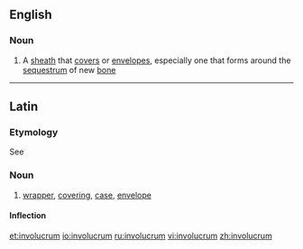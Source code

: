 ==English==

===Noun===
{{en-noun|involucra}}

# A [[sheath]] that [[cover]]s or [[envelope]]s, especially one that forms around the [[sequestrum]] of new [[bone]]

----
==Latin==
===Etymology=== 
See {{term|voloper||to wrap up|lang=la}} 
===Noun===
{{la-noun|involūcrum|involucri|involūcrī|n|second}}

# [[wrapper]], [[covering]], [[case]], [[envelope]]

====Inflection====
{{la-decl-2nd-N|involucr|involūcr}}

[[et:involucrum]]
[[io:involucrum]]
[[ru:involucrum]]
[[vi:involucrum]]
[[zh:involucrum]]